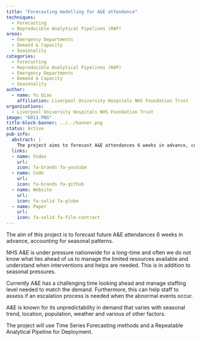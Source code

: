 ```yaml
---
title: "Forecasting modelling for A&E attendance"
techniques:
  - Forecasting
  - Reproducible Analytical Pipelines (RAP)
areas:
  - Emergency Departments
  - Demand & Capacity
  - Seasonality
categories:
  - Forecasting
  - Reproducible Analytical Pipelines (RAP)
  - Emergency Departments
  - Demand & Capacity
  - Seasonality
author:
  - name: Yu Qiao
    affiliation: Liverpool University Hospitals NHS Foundation Trust
organisations:
  - Liverpool University Hospitals NHS Foundation Trust
image: "6011.PNG"
title-block-banner: ../../banner.png
status: Active
pub-info:
  abstract: |
    The project aims to forecast A&E attendances 6 weeks in advance, considering seasonal patterns. This helps manage limited resources, plan staffing levels, and assess the need for escalation during abnormal events. Using Time Series Forecasting and a Repeatable Analytical Pipeline, the project addresses the unpredictability of A&E demand influenced by various factors.
  links:
  - name: Video
    url:
    icon: fa-brands fa-youtube
  - name: Code
    url:
    icon: fa-brands fa-github
  - name: Website
    url:
    icon: fa-solid fa-globe
  - name: Paper
    url:
    icon: fa-solid fa-file-contract
---
```


The aim of this project is to forecast future A&E attendances 6 weeks in advance, accounting for seasonal patterns.

NHS A&E is under pressure nationwide for a long-time and often we do not know what lies ahead of us to manage the limited resources available and understand when interventions and helps are needed. This is in addition to seasonal pressures.

Currently A&E has a challenging time looking ahead and manage staffing level needed to match the demand. Furthermore, this can help staff to assess if an escalation process is needed when the abnormal events occur.

A&E is known for its unpredictability in demand that varies with seasonal trend, location, population, weather and various of other factors.

The project will use Time Series Forecasting methods and a Repeatable Analytical Pipeline for Deployment.
